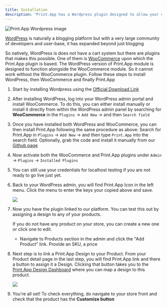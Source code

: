 ```yaml
---
title: Installation
description: "Print.App has a Wordpress plugin designed to allow your customers to personalize their print orders before purchase. This is a guide on how to install the Print.App plugin on WordPress"
---
```


<Frame>
    <img alt="Print.App Wordpress image" src="/images/wp.png" />
</Frame>

[WordPress](https://wordpress.com) is naturally a blogging platform but with a very large community of developers and user-base, it has expanded beyond just blogging

So natively, WordPress is does not have a cart system but there are plugins that makes this possible. One of them is [WooCommerce](https://woocommerce.com) upon which the Print.App plugin is based.
The WordPress version of Print.App module is designed to function alongside the WooCommerce module. So it cannot work without the WooCommerce plugin. Follow these steps to install WordPress, then WooCommerce and finally Print.App

1.  Start by installing Wordpress using the [Official Download Link](https://wordpress.org/download/)

2.  After installing WordPress, log into your WordPress admin portal and install WooCommerce.
    To do this, you can either install manually or install it directly from within the WordPress admin panel by searching for **WooCommerce** in the `Plugins` -> `Add New` -> and then `Search field`

3.  Once you have installed both WordPress and WooCommerce, you can then install Print.App following the same procedure as above: Search for Print.App in `Plugins` -> `Add New` -> and then type `Print.App` into the search field.
Optionally, grab the code and install it manually from our [Github page](https://github.com/PrintApp/print-app-wordpress)

4.  Now activate both the WooCommerce and Print.App plugins under `Admin` -> `Plugins` -> `Installed Plugins`

5.  <Snippet file="grab-keys.mdx" />
    <Note>You can still use your credentials for localhost testing if you are not ready to go live just yet.</Note>

6.  Back to your WordPress admin, you will find Print.App Icon in the left menu.
    Click the menu to enter the keys your copied above and save.
    <Frame><img class="rounded-md" src="/images/wp-credentials.png" /></Frame>

7.  Now you have the plugin linked to our platform. You can test this out by assigning a design to any of your products.

    If you do not have any product on your store, you can create a new one or click one to edit.
    - Navigate to Products section in the admin and click the "Add Product" link. Provide an SKU, a price

8.  Next step is to link a Print.App Design to your Product. From your Product detail page in the last step, you will find Print.App link and there a button to assign it a Design. Clicking that button takes you to the [Print.App Design Dashboard](https://admin.print.app/designs) where you can map a design to this product.
    <Frame><img class="rounded-md" src="/images/wp-design-assign.png" /></Frame>

9.  You're all set! To check everything, do navigate to your store front and check that the product has the **Customize button**

<Snippet file="installation-troubles.mdx" />